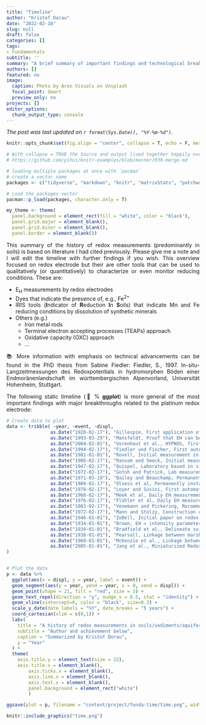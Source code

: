 ```yaml
---
title: "Timeline"
author: "Kristof Dorau"
date: "2022-02-18"
slug: null
draft: false
categories: []
tags:
- Fundamentals
subtitle: ''
summary: "A brief summary of important findings and technological breakthroughs"
authors: []
featured: no
image:
  caption: Photo by Aron Visuals on Unsplash
  focal_point: Smart
  preview_only: no
projects: []
editor_options: 
  chunk_output_type: console
---
```


*The post was last updated on `r format(Sys.Date(), "%Y-%m-%d")`.*

<div style="text-align: justify">


```r

knitr::opts_chunk$set(fig.align = "center", collapse = T, echo = F, message = FALSE, warning = FALSE)

# With collapse = TRUE the Source and output lived together happily ever in knitr.
# https://github.com/yihui/knitr-examples/blob/master/039-merge.md

# loading multiple packages at once with `pacman`
# create a vector name
packages <- c("tidyverse", "markdown", "knitr", "matrixStats", "patchwork", "lubridate", "plotly",  "naniar", "stlplus", "gt", "dygraphs", "htmltools", "zoo", "xts", "ggpmisc", "forcats", "RColorBrewer", "Kendall", "rstudioapi", "multcompView", "plyr", "bookdown", "janitor", "rstatix", "ggpubr", "moments", "tweetrmd", "ggthemes", "hexbin", "ggridges", "ggstream", "openair", "treemapify", "MBA", "akima", "sf", "rnaturalearth", "rnaturalearthdata", "rgeos", "ggspatial", "factoextra", "FactoMineR", "gapminder", "ggforce", "gh", "globals", "openintro", "profvis", "RSQLite", "shiny", "shinycssloaders", "shinyFeedback", "shinythemes", "testthat", "thematic", "tidyverse", "vroom", "waiter", "xml2", "zeallot", "shiny", "rsconnect", "Evapotranspiration", "ggtext", "scales", "ggcorrplot", "pracma", "kableExtra", "ggrepel")

# Load the packages vector 
pacman::p_load(packages, character.only = T)

my_theme <- theme(
  panel.background = element_rect(fill = "white", color = "black"),
  panel.grid.major = element_blank(), 
  panel.grid.minor = element_blank(), 
  panel.border = element_blank())

```

This summary of the history of redox measurements (predominantly in soils) is based on literature I had cited previously. Please give me a note and I will edit the timeline with further findings if you wish. This overview focused on redox electrode but their are other tools that can be used to qualitatively (or quantitatively) to characterize or even monitor reducing conditions. These are:

* E~H~ measurements by redox electrodes  
* Dyes that indicate the presence of, e.g., Fe^2+^  
* IRIS tools (**I**ndicator of **R**eduction **I**n **S**oils) that indicate Mn and Fe reducing conditions by dissolution of synthetic minerals
* Others (e.g.) 
    + Iron metal rods
    + Terminal electron accepting processes (TEAPs) approach
    + Oxidative capacity (OXC) approach
    + ...

📚 More information with emphasis on technical advancements can be found in the PhD thesis from Sabine Fiedler:
Fiedler, S., 1997. In-situ-Langzeitmessungen des Redoxpotentials in hydromorphen Böden einer Endmoränenlandschaft im württembergischen Alpenvorland, Universität Hohenheim, Stuttgart.

The following static timeline (💯 % **ggplot**) is more general of the most important findings with major breakthroughs related to the platinum redox electrode:

```r
# Create data to plot
data <- tribble( ~year, ~event, ~displ,
                as.Date("1920-02-17"), "Gillespie, First application of Pt electrodes in soil slurries", 0.1,
                as.Date("1993-03-29"), "Mansfeldt, Proof that EH can be measured up to 20 months in situ", 0.1,
                as.Date("2004-02-01"), "Vorenhout et al., HYPNOS, first commercial available redox logger", 0.1,
                as.Date("1994-02-17"), "Fiedler und Fischer, First automatic device for longtime recording of EH", 0.1, 
                as.Date("1981-01-01"), "Rovell, Initial measurement in soil suspension", 0.1, # Summarized by Fiedler and Fischer 1994
                as.Date("1986-02-17"), "Ransom and Smeck, Initial measurement in soil solution", 0.1,
                as.Date("1947-02-17"), "Quispel, Laboratory based in situ measurement", 0.1,
                as.Date("1972-02-17"), "Gotoh and Patrick, Lab measurements to explore Mn and Fe solubility", 0.1,
                as.Date("1971-03-19"), "Bailey and Beauchamp, Permanently installed electrodes for 20 days", 0.1,
                as.Date("1989-02-17"), "Olness et al, Permanently installed electrodes for two growing seasons", 0.1,
                as.Date("1978-02-17"), "Loyer and Susini, First automation of data loging", 0.1,
                as.Date("1968-02-17"), "Meek et al, Daily EH measurement with multiple replicates for 7 days", 0.1,
                as.Date("1976-02-17"), "Flühler et al, Daily EH measurement with multiple replicates for 22 days", 0.1,
                as.Date("1983-02-17"), "Venemann and Pickering, Recommendation to use a salt bridge", 0.1,
                as.Date("1972-02-17"), "Mann and Stolzy, Construction of waterproof Pt electrodes", 0.1,
                as.Date("1946-01-01"), "ZoBell, Initial paper on redox measurements in marine sediments", 0.1,
                as.Date("1934-01-01"), "Brown, EH = intensity parameter and poise as measure of redox capacity", 0.1,
                as.Date("1934-01-01"), "Bradfield et al., Delineate suitable orchyard plantings spots by in situ EH data", 0.1,
                as.Date("1938-01-01"), "Pearsall, Linkage between marsh vegetation and redox zonation", 0.1,
                as.Date("1960-01-01"), "McKenzie et al., Linkage between redox conditions and pedogenesis", 0.1, 
                as.Date("2005-01-01"), "Jang et al., Miniaturized Redox Potential Probe of only 200 nm2", 0.1,
)


# Plot the data
p <- data %>%
  ggplot(aes(x = displ, y = year, label = event)) +
  geom_segment(aes(y = year, yend = year, x = 0, xend = displ)) +
  geom_point(shape = 21, fill = "red", size = 3) +
  geom_text_repel(direction = "y", nudge_x = 0.5, stat = "identity") +
  geom_vline(xintercept=0, color = "black", size=0.3) +
  scale_y_date(date_labels = "%Y", date_breaks = "5 years") +
  coord_cartesian(xlim = c(0,1)) +
  labs(
    title = "A history of redox measurements in soils/sediments/aquifers",
    subtitle = "Author and achievement below",
    caption = "Summarized by Kristof Dorau", 
    y = "Year"
  ) +
  theme(
    axis.title.y = element_text(size = 22),
    axis.title.x = element_blank(),
        axis.ticks.x = element_blank(),
        axis.line.x = element_blank(),
        axis.text.x = element_blank(),
        panel.background = element_rect("white")
        )

ggsave(plot = p, filename = "content/project/funda-time/time.png", width = 8, height = 14)

```

```r
knitr::include_graphics("time.png")
```

